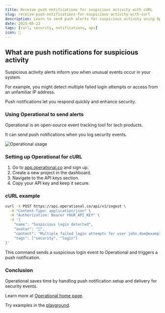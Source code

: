 ```yaml
---
title: Receive push notifications for suspicious activity with cURL
slug: receive-push-notifications-for-suspicious-activity-with-curl
description: Learn to send push alerts for suspicious activity using Operational API and cURL. Setup steps and code examples included.
date: 2025-05-22
tags: [curl, security, notifications, api]
icon: 🚨
---
```


## What are push notifications for suspicious activity

Suspicious activity alerts inform you when unusual events occur in your system.

For example, you might detect multiple failed login attempts or access from an unfamiliar IP address.

Push notifications let you respond quickly and enhance security.

### Using Operational to send alerts

Operational is an open-source event tracking tool for tech products.

It can send push notifications when you log security events.

![Operational usage](https://operational.co/images/misc/ops-usage.jpg)

### Setting up Operational for cURL

1. Go to [app.operational.co](https://app.operational.co) and sign up.
2. Create a new project in the dashboard.
3. Navigate to the API keys section.
4. Copy your API key and keep it secure.

### cURL example

```bash
curl -X POST https://api.operational.co/api/v1/ingest \
  -H "Content-Type: application/json" \
  -H "Authorization: Bearer YOUR_API_KEY" \
  -d '{
    "name": "Suspicious login detected",
    "avatar": "🚨",
    "content": "Multiple failed login attempts for user john.doe@example.com",
    "tags": ["security", "login"]
}'
```

This command sends a suspicious login event to Operational and triggers a push notification.

### Conclusion

Operational saves time by handling push notification setup and delivery for security events.

Learn more at [Operational home page](https://operational.co).

Try examples in the [playground](https://operational.co/playground).
